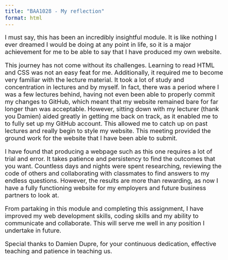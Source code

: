 ```yaml
---
title: "BAA1028 - My reflection"
format: html
---
```


<style>
body {
  font-size: 20px;
}
</style>

I must say, this has been an incredibly insightful module. It is like nothing I ever dreamed I would be doing at any point in life, so it is a major achievement for me to be able to say that I have produced my own website.

This journey has not come without its challenges. Learning to read HTML and CSS was not an easy feat for me. Additionally, it required me to become very familiar with the lecture material. It took a lot of study and concentration in lectures and by myself. In fact, there was a period where I was a few lectures behind, having not even been able to properly commit my changes to GitHub, which meant that my website remained bare for far longer than was acceptable. However, sitting down with my lecturer (thank you Damien) aided greatly in getting me back on track, as it enabled me to to fully set up my GitHub account. This allowed me to catch up on past lectures and really begin to style my website. This meeting provided the ground work for the website that I have been able to submit.

I have found that producing a webpage such as this one requires a lot of trial and error. It takes patience and persistency to find the outcomes that you want. Countless days and nights were spent researching, reviewing the code of others and collaborating with classmates to find answers to my endless questions. However, the results are more than rewarding, as now I have a fully functioning website for my employers and future business partners to look at.

From partaking in this module and completing this assignment, I have improved my web development skills, coding skills and my ability to communicate and collaborate. This will serve me well in any position I undertake in future.

Special thanks to Damien Dupre, for your continuous dedication, effective teaching and patience in teaching us.
